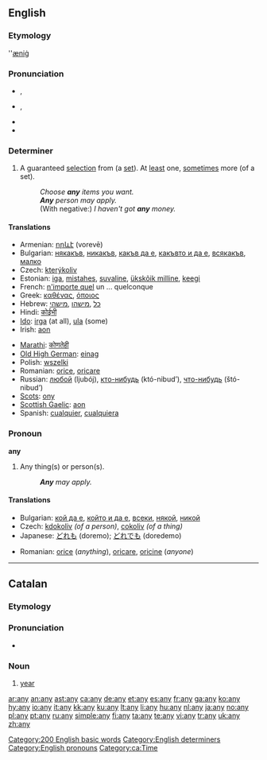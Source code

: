 {{also|-any|ăn ý}}
{{wikipedia}}
==English==

{{rank|into|up|your|58|any|what|do|has}}

===Etymology===
{{OE.}} ''[[æniġ]]

===Pronunciation===
* {{a|UK}} {{IPA|/ˈɛnɪ/}}, {{SAMPA|/"EnI/}}
* {{a|US}} {{IPA|/ˈɛni/}}, {{SAMPA|/"Eni/}}
* {{audio|en-us-any.ogg|Audio (US)}}
* {{rhymes|ɛni}}

===Determiner===
{{en-det}}

# A guaranteed [[selection]] from (a [[set]]). At [[least]] one, [[sometimes]] more (of a set).
#: ''Choose '''any''' items you want.''
#: '''''Any''' person may apply.''
#: (With negative:) ''I haven't got '''any''' money.''

====Translations====
{{top}}
* Armenian: [[որևէ]] (vorevē)
* Bulgarian: [[някакъв]], [[никакъв]], [[какъв да е]], [[какъвто и да е]], [[всякакъв]], [[малко]]
* Czech: [[kterýkoliv]]
* Estonian: [[iga]], [[mistahes]], [[suvaline]], [[ükskõik milline]], [[keegi]]
* French: [[n'importe quel]] un ... quelconque
* Greek: [[καθένας]], [[όποιος]]
* Hebrew: [[כל]] ,[[מישהו]] ,[[מישהי]]
* Hindi: [[कोईभी]]
* [[Ido]]: [[irga]] (at all), [[ula]] (some)
* Irish: [[aon]]
{{mid}}
* [[Marathi]]: [[कोणतेही]]
* [[Old High German]]: [[einag]]
* Polish: [[wszelki]]
* Romanian: [[orice]], [[oricare]]
* Russian: [[любой]] (ljubój), [[кто-нибудь]] (któ-nibud’), [[что-нибудь]] (štó-nibud’)
* [[Scots]]: [[ony]]
* [[Scottish Gaelic]]: [[aon]]
* Spanish: [[cualquier]], [[cualquiera]]
{{bottom}}

===Pronoun===
'''any'''

# Any thing(s) or person(s).
#: '''''Any''' may apply.''

====Translations====
{{top}}
* Bulgarian: [[кой да е]], [[който и да е]], [[всеки]], [[някой]], [[никой]]
* Czech: [[kdokoliv]] ''(of a person)'', [[cokoliv]] ''(of a thing)''
* Japanese: [[どれも]] (doremo); [[どれでも]] (doredemo)
{{mid}}
* Romanian: [[orice]] (''anything''), [[oricare]], [[oricine]] (''anyone'')
{{bottom}}

[[Category:200 English basic words]]
[[Category:English determiners]]
[[Category:English pronouns]]

----

==Catalan==

===Etymology===
{{L.|ca}} {{term|lang=la|annus}}

===Pronunciation===
* {{IPA|/aɲ/|lang=ca}}

===Noun===
{{ca-noun-m}}

# [[year]]

[[Category:ca:Time]]

[[ar:any]]
[[an:any]]
[[ast:any]]
[[ca:any]]
[[de:any]]
[[et:any]]
[[es:any]]
[[fr:any]]
[[ga:any]]
[[ko:any]]
[[hy:any]]
[[io:any]]
[[it:any]]
[[kk:any]]
[[ku:any]]
[[lt:any]]
[[li:any]]
[[hu:any]]
[[nl:any]]
[[ja:any]]
[[no:any]]
[[pl:any]]
[[pt:any]]
[[ru:any]]
[[simple:any]]
[[fi:any]]
[[ta:any]]
[[te:any]]
[[vi:any]]
[[tr:any]]
[[uk:any]]
[[zh:any]]